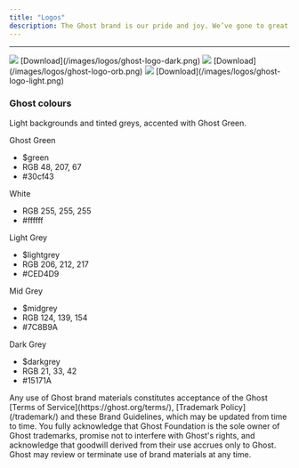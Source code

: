```yaml
---
title: "Logos"
description: The Ghost brand is our pride and joy. We’ve gone to great lengths to make it as beautiful as possible, so we care a great deal about keeping it that way! These guidelines provide all of our official assets and styles, along with details of how to correctly use them.
---
```


***

<Frame>
  <img src="/images/ed2eeb2c-ghost-logo-dark.png" />
</Frame>
[Download](/images/logos/ghost-logo-dark.png)

<Frame>
  <img src="/images/74e0ffae-ghost-logo-orb.png" />
</Frame>
[Download](/images/logos/ghost-logo-orb.png)

<Frame>
  <img src="/images/3715a5ca-ghost-logo-light.png" />
</Frame>
[Download](/images/logos/ghost-logo-light.png)

### Ghost colours

Light backgrounds and tinted greys, accented with Ghost Green.

Ghost Green

* \$green
* RGB 48, 207, 67
* \#30cf43

White

* RGB 255, 255, 255
* \#ffffff

Light Grey

* \$lightgrey
* RGB 206, 212, 217
* \#CED4D9

Mid Grey

* \$midgrey
* RGB 124, 139, 154
* \#7C8B9A

Dark Grey

* \$darkgrey
* RGB 21, 33, 42
* \#15171A

<Card horizontal icon="file-lines">
  Any use of Ghost brand materials constitutes acceptance of the Ghost [Terms of Service](https://ghost.org/terms/), [Trademark Policy](/trademark/) and these Brand Guidelines, which may be updated from time to time. You fully acknowledge that Ghost Foundation is the sole owner of Ghost trademarks, promise not to interfere with Ghost's rights, and acknowledge that goodwill derived from their use accrues only to Ghost. Ghost may review or terminate use of brand materials at any time.
</Card>